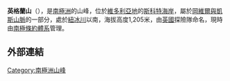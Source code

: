 {{coord|77|3|S|162|27|E|source:GNIS|display=title}}

'''英格蘭山'''（{{lang-en|Mount England}}），是[[南極洲|南極洲]]的山峰，位於[[維多利亞地|維多利亞地]]的[[斯科特海岸|斯科特海岸]]，屬於[[岡維爾與凱斯山脈|岡維爾與凱斯山脈]]的一部分，處於[[紐冰川|紐冰川]]以南，海拔高度1,205米，由[[英國|英國]]探險隊命名，現時由[[南極條約體系|南極條約體系]]管理。

==外部連結==
{{cite gnis | type = antarid | id = 4525| name =England, Mount | accessdate = 2012-03-02}}

{{DEFAULTSORT:Mount England}}
[[Category:南極洲山峰|Category:南極洲山峰]]


{{ScottCoast-geo-stub}}